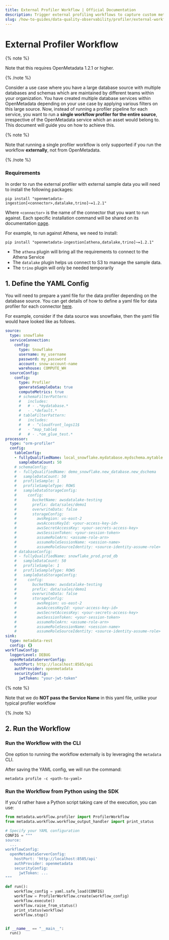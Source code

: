```yaml
---
title: External Profiler Workflow | Official Documentation
description: Trigger external profiling workflows to capture custom metrics and analyze datasets based on business context.
slug: /how-to-guides/data-quality-observability/profiler/external-workflow
---
```


# External Profiler Workflow

{% note %}

Note that this requires OpenMetadata 1.2.1 or higher.

{% /note %}

Consider a use case where you have a large database source with multiple databases and schemas which are maintained by 
different teams within your organization. You have created multiple database services within OpenMetadata depending on 
your use case by applying various filters on this large source. Now, instead of running a profiler pipeline for each 
service, you want to run a **single workflow profiler for the entire source**, irrespective of the OpenMetadata service which an asset would belong to. This document will guide you on how to achieve this.

{% note %}

Note that running a single profiler workflow is only supported if you run the workflow **externally**, not from OpenMetadata.

{% /note %}

<ExternalIngestionDeployment />

### Requirements

In order to run the external profiler with external sample data you will need to install the following packages:

```commandline
pip install "openmetadata-ingestion[<connector>,datalake,trino]~=1.2.1"
```

Where `<connector>` is the name of the connector that you want to run against. Each specific installation command
will be shared on its documentation [page](/connectors/database).

For example, to run against Athena, we need to install:

```commandline
pip install "openmetadata-ingestion[athena,datalake,trino]~=1.2.1"
```

- The `athena` plugin will bring all the requirements to connect to the Athena Service
- The `datalake` plugin helps us connect to S3 to manage the sample data.
- The `trino` plugin will only be needed temporarily

## 1. Define the YAML Config

You will need to prepare a yaml file for the data profiler depending on the database source. 
You can get details of how to define a yaml file for data profiler for each connector [here](/connectors/database).

For example, consider if the data source was snowflake, then the yaml file would have looked like as follows.


```snowflake_external_profiler.yaml
source:
  type: snowflake
  serviceConnection:
    config:
      type: Snowflake
      username: my_username
      password: my_password
      account: snow-account-name
      warehouse: COMPUTE_WH
  sourceConfig:
    config:
      type: Profiler
      generateSampleData: true
      computeMetrics: true
      # schemaFilterPattern:
      #   includes:
      #   # - .*mydatabase.*
      #   - .*default.*
      # tableFilterPattern:
      #   includes:
      #   # - ^cloudfront_logs11$
      #   - ^map_table$
      #   # - .*om_glue_test.*
processor:
  type: "orm-profiler"
  config:
    tableConfig:
    - fullyQualifiedName: local_snowflake.mydatabase.mydschema.mytable
      sampleDataCount: 50
    # schemaConfig:
    # - fullyQualifiedName: demo_snowflake.new_database.new_dschema
    #   sampleDataCount: 50
    #   profileSample: 1
    #   profileSampleType: ROWS
    #   sampleDataStorageConfig:
    #     config:
    #       bucketName: awsdatalake-testing
    #       prefix: data/sales/demo1
    #       overwriteData: false
    #       storageConfig:
    #         awsRegion: us-east-2
    #         awsAccessKeyId: <your-access-key-id>
    #         awsSecretAccessKey: <your-secrets-access-key>
    #         awsSessionToken: <your-session-token>
    #         assumeRoleArn: <assume-role-arn>
    #         assumeRoleSessionName: <session-name>
    #         assumeRoleSourceIdentity: <source-identity-assume-role>
    # databaseConfig:
    # - fullyQualifiedName: snowflake_prod.prod_db
    #   sampleDataCount: 50
    #   profileSample: 1
    #   profileSampleType: ROWS
    #   sampleDataStorageConfig:
    #     config:
    #       bucketName: awsdatalake-testing
    #       prefix: data/sales/demo1
    #       overwriteData: false
    #       storageConfig:
    #         awsRegion: us-east-2
    #         awsAccessKeyId: <your-access-key-id>
    #         awsSecretAccessKey: <your-secrets-access-key>
    #         awsSessionToken: <your-session-token>
    #         assumeRoleArn: <assume-role-arn>
    #         assumeRoleSessionName: <session-name>
    #         assumeRoleSourceIdentity: <source-identity-assume-role>
sink:
  type: metadata-rest
  config: {}
workflowConfig:
  loggerLevel: DEBUG
  openMetadataServerConfig:
    hostPort: http://localhost:8585/api
    authProvider: openmetadata
    securityConfig:
      jwtToken: "your-jwt-token"

```

{% note %}

Note that we do **NOT pass the Service Name** in this yaml file, unlike your typical profiler workflow

{% /note %}


## 2. Run the Workflow

### Run the Workflow with the CLI

One option to running the workflow externally is by leveraging the `metadata` CLI.

After saving the YAML config, we will run the command:

```
metadata profile -c <path-to-yaml>
```

### Run the Workflow from Python using the SDK

If you'd rather have a Python script taking care of the execution, you can use:

```python
from metadata.workflow.profiler import ProfilerWorkflow
from metadata.workflow.workflow_output_handler import print_status

# Specify your YAML configuration
CONFIG = """
source:
  ...
workflowConfig:
  openMetadataServerConfig:
    hostPort: 'http://localhost:8585/api'
    authProvider: openmetadata
    securityConfig:
      jwtToken: ...
"""

def run():
    workflow_config = yaml.safe_load(CONFIG)
    workflow = ProfilerWorkflow.create(workflow_config)
    workflow.execute()
    workflow.raise_from_status()
    print_status(workflow)
    workflow.stop()


if __name__ == "__main__":
  run()
```
